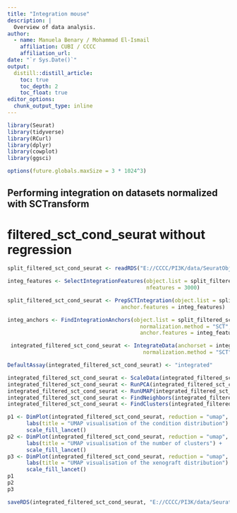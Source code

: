 ```yaml
---
title: "Integration mouse"
description: |
  Overview of data analysis.
author:
  - name: Manuela Benary / Mohammad El-Ismail
    affiliation: CUBI / CCCC
    affiliation_url: 
date: "`r Sys.Date()`"
output: 
  distill::distill_article:
    toc: true
    toc_depth: 2
    toc_float: true
editor_options: 
  chunk_output_type: inline
---
```


```r
library(Seurat)
library(tidyverse)
library(RCurl)
library(dplyr)
library(cowplot)
library(ggsci)
```

```r
options(future.globals.maxSize = 3 * 1024^3)
```


## Performing integration on datasets normalized with SCTransform
# filtered_sct_cond_seurat without regression

```r
split_filtered_sct_cond_seurat <- readRDS("E://CCCC/PI3K/data/SeuratObjects/sct_normalized/Maus/split_filtered_sct_cond_seurat.rds")
```

```r
integ_features <- SelectIntegrationFeatures(object.list = split_filtered_sct_cond_seurat,
                                            nfeatures = 3000)
```

```r
split_filtered_sct_cond_seurat <- PrepSCTIntegration(object.list = split_filtered_sct_cond_seurat,
                                    anchor.features = integ_features)
```

```r
integ_anchors <- FindIntegrationAnchors(object.list = split_filtered_sct_cond_seurat,
                                          normalization.method = "SCT",
                                          anchor.features = integ_features)
```
```r
 integrated_filtered_sct_cond_seurat <- IntegrateData(anchorset = integ_anchors, 
                                           normalization.method = "SCT")
```

```r
DefaultAssay(integrated_filtered_sct_cond_seurat) <- "integrated"
```

```r
integrated_filtered_sct_cond_seurat <- ScaleData(integrated_filtered_sct_cond_seurat, verbose = FALSE)
integrated_filtered_sct_cond_seurat <- RunPCA(integrated_filtered_sct_cond_seurat, npcs = 30, verbose = FALSE)
integrated_filtered_sct_cond_seurat <- RunUMAP(integrated_filtered_sct_cond_seurat, reduction = "pca", dims = 1:30)
integrated_filtered_sct_cond_seurat <- FindNeighbors(integrated_filtered_sct_cond_seurat, reduction = "pca", dims = 1:30)
integrated_filtered_sct_cond_seurat <- FindClusters(integrated_filtered_sct_cond_seurat, resolution = 0.4)
```

```r
p1 <- DimPlot(integrated_filtered_sct_cond_seurat, reduction = "umap", group.by = "Sample_Tag") +
      labs(title = "UMAP visualisation of the condition distribution") +
      scale_fill_lancet()
p2 <- DimPlot(integrated_filtered_sct_cond_seurat, reduction = "umap", label = TRUE, repel = TRUE)+
      labs(title = "UMAP visualisation of the number of clusters") +
      scale_fill_lancet()
p3 <- DimPlot(integrated_filtered_sct_cond_seurat, reduction = "umap", group.by = "Xenograft")+
      labs(title = "UMAP visualisation of the xenograft distribution") +
      scale_fill_lancet()
p1 
p2 
p3 
```

```r
saveRDS(integrated_filtered_sct_cond_seurat, "E://CCCC/PI3K/data/SeuratObjects/integrated/Mouse/integrated_filtered_sct_cond_seurat.rds")
```